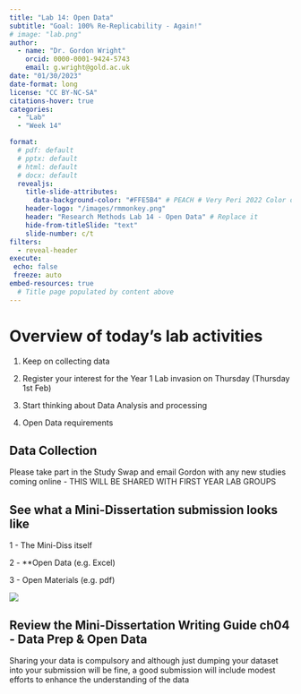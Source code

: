 ```yaml
---
title: "Lab 14: Open Data"
subtitle: "Goal: 100% Re-Replicability - Again!"
# image: "lab.png"
author: 
  - name: "Dr. Gordon Wright"
    orcid: 0000-0001-9424-5743
    email: g.wright@gold.ac.uk
date: "01/30/2023"
date-format: long
license: "CC BY-NC-SA"
citations-hover: true
categories: 
  - "Lab"
  - "Week 14"

format: 
  # pdf: default
  # pptx: default
  # html: default
  # docx: default
  revealjs: 
    title-slide-attributes: 
      data-background-color: "#FFE5B4" # PEACH # Very Peri 2022 Color of the year
    header-logo: "/images/rmmonkey.png"
    header: "Research Methods Lab 14 - Open Data" # Replace it
    hide-from-titleSlide: "text"
    slide-number: c/t
filters:
  - reveal-header
execute:
 echo: false
 freeze: auto
embed-resources: true
  # Title page populated by content above
---
```


# Overview of today's lab activities

1.  Keep on collecting data

2.  Register your interest for the Year 1 Lab invasion on Thursday
    (Thursday 1st Feb)

3.  Start thinking about Data Analysis and processing

4.  Open Data requirements

## Data Collection

Please take part in the Study Swap and email Gordon with any new studies
coming online - THIS WILL BE SHARED WITH FIRST YEAR LAB GROUPS

## See what a Mini-Dissertation submission looks like

1 - The Mini-Diss itself

2 - \*\*Open Data (e.g. Excel)

3 - Open Materials (e.g. pdf)

![](images/O6.png)

## Review the Mini-Dissertation Writing Guide ch04 - Data Prep & Open Data

Sharing your data is compulsory and although just dumping your dataset
into your submission will be fine, a good submission will include modest
efforts to enhance the understanding of the data
